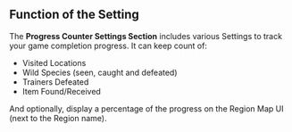 ## Function of the Setting

The **Progress Counter Settings Section** includes various Settings to track your game completion progress. It can keep count of:
- Visited Locations
- Wild Species (seen, caught and defeated)
- Trainers Defeated 
- Item Found/Received

And optionally, display a percentage of the progress on the Region Map UI (next to the Region name).